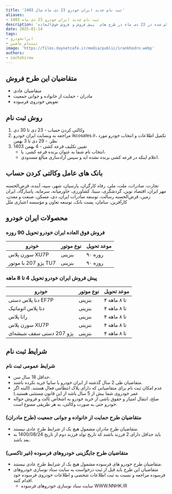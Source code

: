 ```yaml
---
title: 'ثبت نام جدید ایران خودرو 23 دی ماه سال 1403'
aliases: 
- ثبت نام جدید ایران خودرو 23 دی ماه 1403
description: 'شرایط جدید فروش ایران خودرو اعلام شده در 23 دی ماه در طرح های  پیش فروش و فروش فوق‌العاده'
date: 2025-01-14
tags: 
- ایرانخودرو
- ثبتنام_ماشین
image: 'https://files.daynetcafe.ir/media/public/irankhodro.webp'
authors: 
- zachshirow
---
```



## متقاضیان این طرح فروش

- متقاضیان عادی 
- مادران - حمایت از خانواده و جوانی جمعیت
- تعویض خودروی فرسوده

## روش ثبت نام

1. وکالتی کردن حساب - 23 دی تا 30 دی
2. مراجعه به وبسایت ایران خودرو ikcosales.ir، تکمیل اطلاعات و انتخاب خودرو مورد نظر. - 29 دی تا 3 بهمن
3. تعیین تکلیف قرعه کشی - 4 بهمن 1403
	- انتخاب نام شما به عنوان برنده قرعه کشی. یا، 
	- اعلام اینکه در قرعه کشی برنده نشده اید و سپس آزادسازی مبالغ مسدودی. 
   

## بانک های عامل وکالتی کردن حساب

تجارت، صادرات، ملت، ملی، رفاه کارگران، پارسیان، شهر، سپه، آینده، قرض‌الحسنه مهر ایران، اقتصاد نوین، گردشگری، سینا، کشاورزی، خاورمیانه، سرمایه، پاسارگاد، ایران زمین، قرض‌الحسنه رسالت، توسعه صادرات ایران، دی، مسکن، صنعت و معدن، کارآفرین، سامان، پست بانک، توسعه تعاون و مؤسسه اعتباری ملل
## محصولات ایران خودرو

### فروش فوق‌ العاده ایران خودرو تحویل 90 روزه

| **خودرو**            | **نوع موتور** | **موعد تحویل** |
| -------------------- | ------------- | -------------- |
| سورن پلاس XU7P       | بنزینی        | ۹۰ روزه        |
| پژو 207 با موتور TU7 | بنزینی        | ۹۰ روزه        |

### پیش فروش ایران خودرو تحویل 4 تا 8 ماهه

| **خودرو**                | **نوع موتور** | **موعد تحویل** |
| ------------------------ | ------------- | -------------- |
| دنا پلاس دستی EF7P       | بنزینی        | ۴ تا ۸ ماهه    |
| دنا پلاس اتوماتیک        | بنزینی        | ۴ تا ۸ ماهه    |
| رانا پلاس                | بنزینی        | ۴ تا ۸ ماهه    |
| سورن پلاس XU7P           | بنزینی        | ۴ تا ۸ ماهه    |
| پژو 207 دستی سقف شیشه‌ای | بنزینی        | ۴ تا ۸ ماهه    |

## شرایط ثبت نام
### شرایط عمومی ثبت نام

- حداقل 18 سال سن.
- متقاضیان طی 2 سال گذشته از ایران خودرو یا سایپا خرید نکرده باشند. 
- عدم امکان ثبت نام برای متقاضیانی که دارای پلاک انتظامی فعال هستند. 
  (البته اگر عمر خودروی شما بیش از 5 سال باشد از این قانون مستثنی هستید.)
- صلح، انتقال امتیاز و حقوق ناشی از خرید خودرو به اشخاص ثالث و فروش حواله خودرو حتی به صورت وکالتی، به هر طریقی ممنوع است.

### متقاضیان طرح حمایت از خانواده و جوانی جمعیت (طرح مادران)

- متقاضیان طرح مادران مشمول هیچ یک از شرایط طرح عادی نیستند. 
- باید حداقل دارای 2 فرزند باشند که تاریخ تولد فرزند دوم از تاریخ 1400/08/24 به بعد باشد. 

### متقاضیان طرح جایگزینی خودروهای فرسوده (غیر تاکسی)

- متقاضیان طرح خودرو های فرسوده مشمول هیچ یک از شرایط طرح عادی نیستند. 
- متقاضیان این طرح باید قبل از ثبت درخواست به سایت ستاد نوسازی خودروهای فرسوده مراجعه و نسبت به ثبت اطلاعات شخصی و اطلاعات خودروی فرسوده خود اقدام کنند.
	- سایت ستاد نوسازی خودروهای فرسوده WWW.NNHK.IR


